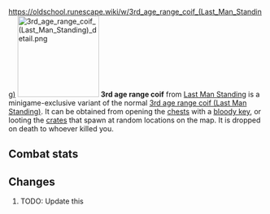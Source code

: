 https://oldschool.runescape.wiki/w/3rd_age_range_coif_(Last_Man_Standing)
{{Infobox Item
|name = 3rd age range coif
|image = [[File:3rd age range coif (Last Man Standing).png]]
|release = [[4 August]] [[2016]]
|update = Last Man Standing Beta and Splashing Restrictions  # TODO: Update this
|members = No
|quest = No
|tradeable = No
|placeholder = No
|equipable = Yes
|stackable = No
|noteable = Yes
|options = Wear, Drop
|examine = Fabulously ancient range protection crafted from white dragonhide.
|value = 20
|alchable = No
|weight = 1.0
|id = 27201
}}
[[File:3rd age range coif (Last Man Standing) detail.png|160px|left]]
'''3rd age range coif''' from [[Last Man Standing]] is a minigame-exclusive variant of the normal [[3rd age range coif (Last Man Standing)]]. It can be obtained from opening the [[Chest (Last Man Standing)|chests]] with a [[bloody key]], or looting the [[Crate (Last Man Standing)|crates]] that spawn at random locations on the map. It is dropped on death to whoever killed you.

==Combat stats==
{{Infobox Bonuses
|astab = 0
|aslash = 0
|acrush = 0
|amagic = -2
|arange = 9
|dstab = 4
|dslash = 7
|dcrush = 10
|dmagic = 5
|drange = 8
|str = 0
|rstr = 0
|mdmg = 0
|prayer = 0
|slot = head
|image = [[File:3rd age range coif (Last Man Standing) equipped male.png|160px]]
|altimage = [[File:3rd age range coif (Last Man Standing) equipped female.png|160px]]
}}

==Changes==
# TODO: Update this
{{Subject changes header}}
{{Subject changes
|date = 4 August 2016
|update = Last Man Standing
|change = The item was made fully available with the release of Last Man Standing.
}}
{{Subject changes footer}}

{{Last Man Standing In-game Items}}
